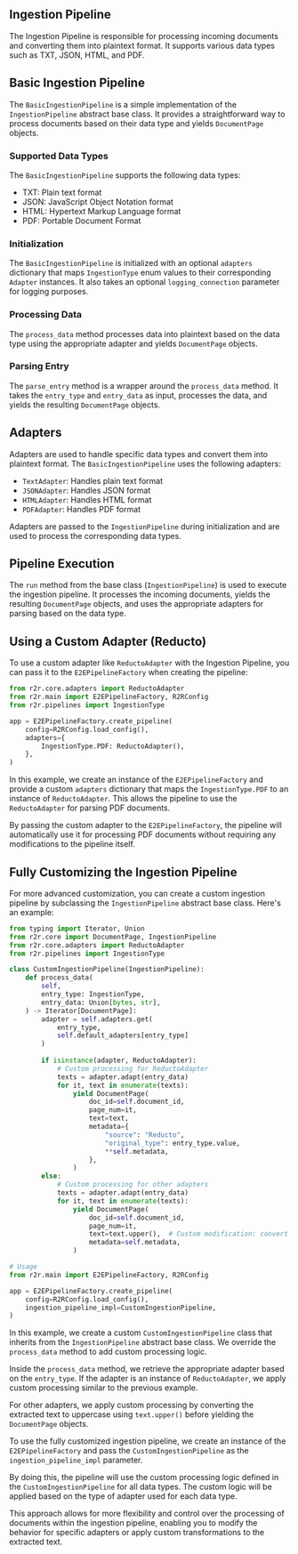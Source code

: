 ## Ingestion Pipeline

The Ingestion Pipeline is responsible for processing incoming documents and converting them into plaintext format. It supports various data types such as TXT, JSON, HTML, and PDF.

## Basic Ingestion Pipeline

The `BasicIngestionPipeline` is a simple implementation of the `IngestionPipeline` abstract base class. It provides a straightforward way to process documents based on their data type and yields `DocumentPage` objects.

### Supported Data Types

The `BasicIngestionPipeline` supports the following data types:
- TXT: Plain text format
- JSON: JavaScript Object Notation format
- HTML: Hypertext Markup Language format
- PDF: Portable Document Format

### Initialization

The `BasicIngestionPipeline` is initialized with an optional `adapters` dictionary that maps `IngestionType` enum values to their corresponding `Adapter` instances. It also takes an optional `logging_connection` parameter for logging purposes.

### Processing Data

The `process_data` method processes data into plaintext based on the data type using the appropriate adapter and yields `DocumentPage` objects.

### Parsing Entry

The `parse_entry` method is a wrapper around the `process_data` method. It takes the `entry_type` and `entry_data` as input, processes the data, and yields the resulting `DocumentPage` objects.

## Adapters

Adapters are used to handle specific data types and convert them into plaintext format. The `BasicIngestionPipeline` uses the following adapters:
- `TextAdapter`: Handles plain text format
- `JSONAdapter`: Handles JSON format
- `HTMLAdapter`: Handles HTML format
- `PDFAdapter`: Handles PDF format

Adapters are passed to the `IngestionPipeline` during initialization and are used to process the corresponding data types.

## Pipeline Execution

The `run` method from the base class (`IngestionPipeline`) is used to execute the ingestion pipeline. It processes the incoming documents, yields the resulting `DocumentPage` objects, and uses the appropriate adapters for parsing based on the data type.

## Using a Custom Adapter (Reducto)

To use a custom adapter like `ReductoAdapter` with the Ingestion Pipeline, you can pass it to the `E2EPipelineFactory` when creating the pipeline:

```python
from r2r.core.adapters import ReductoAdapter
from r2r.main import E2EPipelineFactory, R2RConfig
from r2r.pipelines import IngestionType

app = E2EPipelineFactory.create_pipeline(
    config=R2RConfig.load_config(),
    adapters={
        IngestionType.PDF: ReductoAdapter(),
    },
)
```

In this example, we create an instance of the `E2EPipelineFactory` and provide a custom `adapters` dictionary that maps the `IngestionType.PDF` to an instance of `ReductoAdapter`. This allows the pipeline to use the `ReductoAdapter` for parsing PDF documents.

By passing the custom adapter to the `E2EPipelineFactory`, the pipeline will automatically use it for processing PDF documents without requiring any modifications to the pipeline itself.

## Fully Customizing the Ingestion Pipeline

For more advanced customization, you can create a custom ingestion pipeline by subclassing the `IngestionPipeline` abstract base class. Here's an example:

```python
from typing import Iterator, Union
from r2r.core import DocumentPage, IngestionPipeline
from r2r.core.adapters import ReductoAdapter
from r2r.pipelines import IngestionType

class CustomIngestionPipeline(IngestionPipeline):
    def process_data(
        self,
        entry_type: IngestionType,
        entry_data: Union[bytes, str],
    ) -> Iterator[DocumentPage]:
        adapter = self.adapters.get(
            entry_type,
            self.default_adapters[entry_type]
        )
        
        if isinstance(adapter, ReductoAdapter):
            # Custom processing for ReductoAdapter
            texts = adapter.adapt(entry_data)
            for it, text in enumerate(texts):
                yield DocumentPage(
                    doc_id=self.document_id,
                    page_num=it,
                    text=text,
                    metadata={
                        "source": "Reducto",
                        "original_type": entry_type.value,
                        **self.metadata,
                    },
                )
        else:
            # Custom processing for other adapters
            texts = adapter.adapt(entry_data)
            for it, text in enumerate(texts):
                yield DocumentPage(
                    doc_id=self.document_id,
                    page_num=it,
                    text=text.upper(),  # Custom modification: convert text to uppercase
                    metadata=self.metadata,
                )

# Usage
from r2r.main import E2EPipelineFactory, R2RConfig

app = E2EPipelineFactory.create_pipeline(
    config=R2RConfig.load_config(),
    ingestion_pipeline_impl=CustomIngestionPipeline,
)
```

In this example, we create a custom `CustomIngestionPipeline` class that inherits from the `IngestionPipeline` abstract base class. We override the `process_data` method to add custom processing logic.

Inside the `process_data` method, we retrieve the appropriate adapter based on the `entry_type`. If the adapter is an instance of `ReductoAdapter`, we apply custom processing similar to the previous example.

For other adapters, we apply custom processing by converting the extracted text to uppercase using `text.upper()` before yielding the `DocumentPage` objects.

To use the fully customized ingestion pipeline, we create an instance of the `E2EPipelineFactory` and pass the `CustomIngestionPipeline` as the `ingestion_pipeline_impl` parameter.

By doing this, the pipeline will use the custom processing logic defined in the `CustomIngestionPipeline` for all data types. The custom logic will be applied based on the type of adapter used for each data type.

This approach allows for more flexibility and control over the processing of documents within the ingestion pipeline, enabling you to modify the behavior for specific adapters or apply custom transformations to the extracted text.